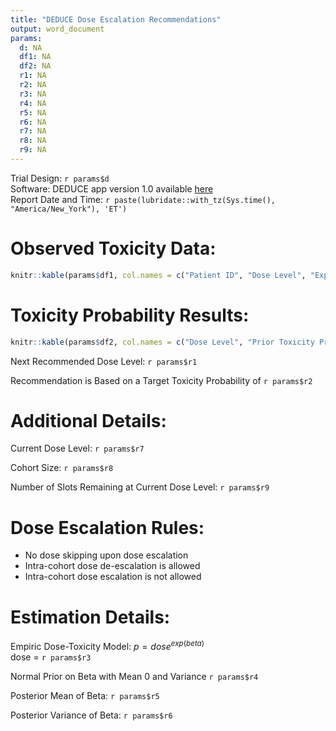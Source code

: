 ```yaml
---
title: "DEDUCE Dose Escalation Recommendations"
output: word_document
params:
  d: NA
  df1: NA
  df2: NA
  r1: NA
  r2: NA
  r3: NA
  r4: NA
  r5: NA
  r6: NA
  r7: NA
  r8: NA
  r9: NA
---
```


Trial Design: `r params$d`\
Software: DEDUCE app version 1.0 available [here](https://wendyblondon.shinyapps.io/DEDUCE/)\
Report Date and Time: `r paste(lubridate::with_tz(Sys.time(), "America/New_York"), 'ET')`\

# Observed Toxicity Data:

```r
knitr::kable(params$df1, col.names = c("Patient ID", "Dose Level", "Experienced a DLT", "Included in Model"))
```


# Toxicity Probability Results:
```r
knitr::kable(params$df2, col.names = c("Dose Level", "Prior Toxicity Prob.", "n", "# Experienced a DLT", "Posterior Toxicity Prob.", "Lower Limit of 90% Prob. Interval", "Upper Limit of 90% Prob. Interval"), caption = "(90 Percent Probability Interval)")
```

Next Recommended Dose Level: `r params$r1`

Recommendation is Based on a Target Toxicity Probability of `r params$r2`

# Additional Details:

Current Dose Level: `r params$r7`

Cohort Size: `r params$r8`

Number of Slots Remaining at Current Dose Level: `r params$r9`

# Dose Escalation Rules:

* No dose skipping upon dose escalation
* Intra-cohort dose de-escalation is allowed
* Intra-cohort dose escalation is not allowed

# Estimation Details:

Empiric Dose-Toxicity Model: $p = dose^{exp(beta)}$\
dose = `r params$r3`

Normal Prior on Beta with Mean 0 and Variance `r params$r4`

Posterior Mean of Beta: `r params$r5`

Posterior Variance of Beta: `r params$r6`
